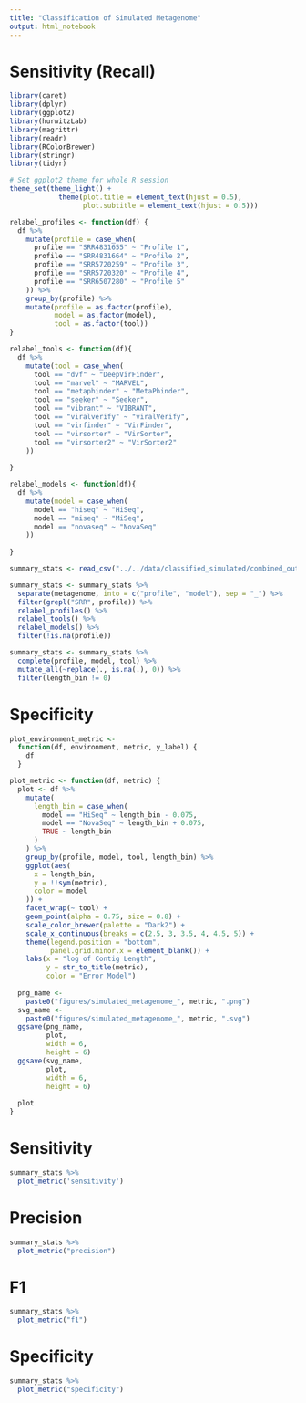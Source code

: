 ```yaml
---
title: "Classification of Simulated Metagenome"
output: html_notebook
---
```


# Sensitivity (Recall)

```r
library(caret)
library(dplyr)
library(ggplot2)
library(hurwitzLab)
library(magrittr)
library(readr)
library(RColorBrewer)
library(stringr)
library(tidyr)

# Set ggplot2 theme for whole R session
theme_set(theme_light() +
            theme(plot.title = element_text(hjust = 0.5),
                  plot.subtitle = element_text(hjust = 0.5)))
```

```r
relabel_profiles <- function(df) {
  df %>%
    mutate(profile = case_when(
      profile == "SRR4831655" ~ "Profile 1",
      profile == "SRR4831664" ~ "Profile 2",
      profile == "SRR5720259" ~ "Profile 3",
      profile == "SRR5720320" ~ "Profile 4",
      profile == "SRR6507280" ~ "Profile 5"
    )) %>%
    group_by(profile) %>% 
    mutate(profile = as.factor(profile),
           model = as.factor(model),
           tool = as.factor(tool))
}

relabel_tools <- function(df){
  df %>% 
    mutate(tool = case_when(
      tool == "dvf" ~ "DeepVirFinder",
      tool == "marvel" ~ "MARVEL",
      tool == "metaphinder" ~ "MetaPhinder",
      tool == "seeker" ~ "Seeker",
      tool == "vibrant" ~ "VIBRANT",
      tool == "viralverify" ~ "viralVerify",
      tool == "virfinder" ~ "VirFinder",
      tool == "virsorter" ~ "VirSorter",
      tool == "virsorter2" ~ "VirSorter2"
    ))
  
}

relabel_models <- function(df){
  df %>% 
    mutate(model = case_when(
      model == "hiseq" ~ "HiSeq",
      model == "miseq" ~ "MiSeq",
      model == "novaseq" ~ "NovaSeq"
    ))
  
}
```


```r
summary_stats <- read_csv("../../data/classified_simulated/combined_out/summary_stats/combined.csv", show_col_types = FALSE)

summary_stats <- summary_stats %>% 
  separate(metagenome, into = c("profile", "model"), sep = "_") %>% 
  filter(grepl("SRR", profile)) %>% 
  relabel_profiles() %>% 
  relabel_tools() %>% 
  relabel_models() %>% 
  filter(!is.na(profile))

summary_stats <- summary_stats %>% 
  complete(profile, model, tool) %>% 
  mutate_all(~replace(., is.na(.), 0)) %>% 
  filter(length_bin != 0)
```

# Specificity

```r
plot_environment_metric <-
  function(df, environment, metric, y_label) {
    df 
  }
```


```r
plot_metric <- function(df, metric) {
  plot <- df %>%
    mutate(
      length_bin = case_when(
        model == "HiSeq" ~ length_bin - 0.075,
        model == "NovaSeq" ~ length_bin + 0.075,
        TRUE ~ length_bin
      )
    ) %>%
    group_by(profile, model, tool, length_bin) %>%
    ggplot(aes(
      x = length_bin,
      y = !!sym(metric),
      color = model
    )) +
    facet_wrap(~ tool) +
    geom_point(alpha = 0.75, size = 0.8) +
    scale_color_brewer(palette = "Dark2") +
    scale_x_continuous(breaks = c(2.5, 3, 3.5, 4, 4.5, 5)) +
    theme(legend.position = "bottom",
          panel.grid.minor.x = element_blank()) +
    labs(x = "log of Contig Length",
         y = str_to_title(metric),
         color = "Error Model")
  
  png_name <-
    paste0("figures/simulated_metagenome_", metric, ".png")
  svg_name <-
    paste0("figures/simulated_metagenome_", metric, ".svg")
  ggsave(png_name,
         plot,
         width = 6,
         height = 6)
  ggsave(svg_name,
         plot,
         width = 6,
         height = 6)
  
  plot
}
```

# Sensitivity

```r
summary_stats %>% 
  plot_metric('sensitivity')
```

# Precision

```r
summary_stats %>% 
  plot_metric("precision")
```

# F1

```r
summary_stats %>% 
  plot_metric("f1")
```


# Specificity

```r
summary_stats %>% 
  plot_metric("specificity")
```